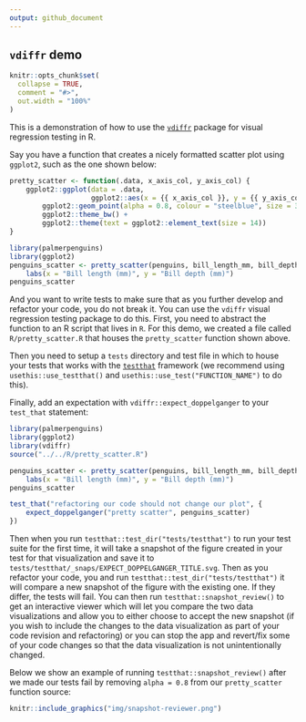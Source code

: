 ```yaml
---
output: github_document
---
```


## `vdiffr` demo

<!-- README.md is generated from README.Rmd. Please edit that file -->

```r
knitr::opts_chunk$set(
  collapse = TRUE,
  comment = "#>",
  out.width = "100%"
)
```

This is a demonstration 
of how to use the [`vdiffr`](https://vdiffr.r-lib.org/index.html) package 
for visual regression testing in R.

Say you have a function 
that creates a nicely formatted scatter plot using `ggplot2`, 
such as the one shown below:

```r

pretty_scatter <- function(.data, x_axis_col, y_axis_col) {
    ggplot2::ggplot(data = .data, 
                    ggplot2::aes(x = {{ x_axis_col }}, y = {{ y_axis_col }})) +
        ggplot2::geom_point(alpha = 0.8, colour = "steelblue", size = 3) +
        ggplot2::theme_bw() +
        ggplot2::theme(text = ggplot2::element_text(size = 14))
}

library(palmerpenguins)
library(ggplot2)
penguins_scatter <- pretty_scatter(penguins, bill_length_mm, bill_depth_mm) + 
    labs(x = "Bill length (mm)", y = "Bill depth (mm)")
penguins_scatter
```

And you want to write tests to make sure that as you further develop 
and refactor your code, you do not break it. 
You can use the `vdiffr` visual regression testing package to do this.
First, you need to abstract the function to an R script that lives in `R`.
For this demo, we created a file called `R/pretty_scatter.R` 
that houses the `pretty_scatter` function shown above.

Then you need to setup a `tests` directory 
and test file in which to house your tests 
that works with the [`testthat`](https://testthat.r-lib.org/) framework 
(we recommend using `usethis::use_testthat()` 
and `usethis::use_test("FUNCTION_NAME")` to do this).

Finally, add an expectation with `vdiffr::expect_doppelganger` to your 
`test_that` statement:

```r
library(palmerpenguins)
library(ggplot2)
library(vdiffr)
source("../../R/pretty_scatter.R")

penguins_scatter <- pretty_scatter(penguins, bill_length_mm, bill_depth_mm) + 
    labs(x = "Bill length (mm)", y = "Bill depth (mm)")
penguins_scatter

test_that("refactoring our code should not change our plot", {
    expect_doppelganger("pretty scatter", penguins_scatter)
})
```

Then when you run `testthat::test_dir("tests/testthat")` 
to run your test suite for the first time, 
it will take a snapshot of the figure created in your test for that visualization 
and save it to `tests/testthat/_snaps/EXPECT_DOPPELGANGER_TITLE.svg`.
Then as you refactor your code, you and run `testthat::test_dir("tests/testthat")` 
it will compare a new snapshot of the figure with the existing one.
If they differ, the tests will fail. 
You can then run `testthat::snapshot_review()` to get an interactive viewer 
which will let you compare the two data visualizations 
and allow you to either choose to accept the new snapshot 
(if you wish to include the changes to the data visualization 
as part of your code revision and refactoring)
or you can stop the app and revert/fix some of your code changes 
so that the data visualization is not unintentionally changed.

Below we show an example of running `testthat::snapshot_review()`
after we made our tests fail by removing `alpha = 0.8` from our `pretty_scatter`
function source:

```r
knitr::include_graphics("img/snapshot-reviewer.png")
```